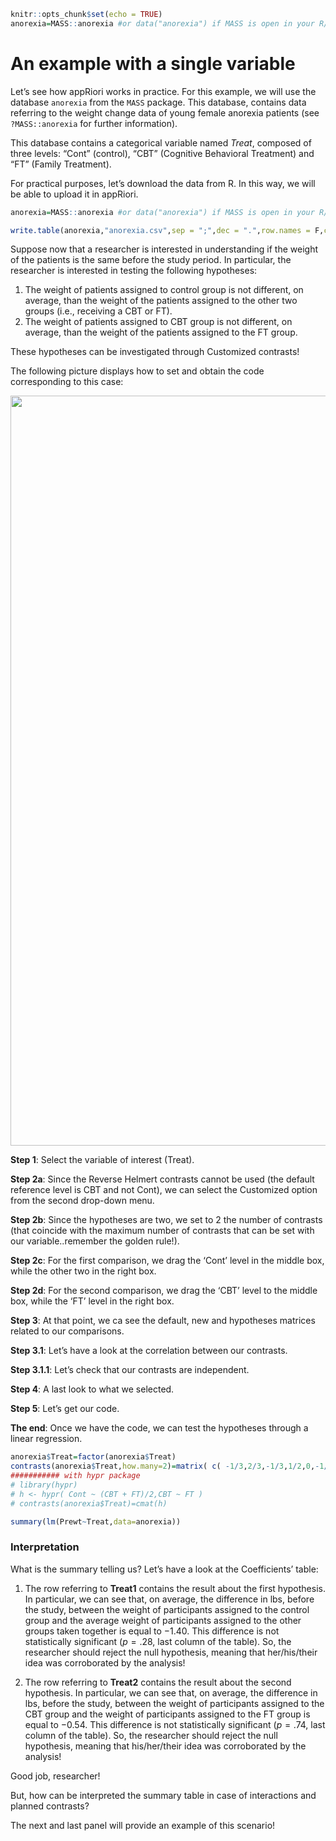 
```r
knitr::opts_chunk$set(echo = TRUE)
anorexia=MASS::anorexia #or data("anorexia") if MASS is open in your R/ Rstudio console

```

# An example with a single variable 


Let's see how appRiori works in practice.
For this example, we will use the database `anorexia` from the `MASS` package. This database, contains data referring to the weight change data of young female anorexia patients (see `?MASS::anorexia` for further information). 

This database contains a categorical variable named $\textit{Treat}$, composed of three levels: "Cont" (control), "CBT" (Cognitive Behavioral Treatment) and "FT" (Family Treatment).

For practical purposes, let's download the data from R. In this way, we will be able to upload it in appRiori.

```r

anorexia=MASS::anorexia #or data("anorexia") if MASS is open in your R/ Rstudio console

write.table(anorexia,"anorexia.csv",sep = ";",dec = ".",row.names = F,col.names = T)

```


Suppose now that a researcher is interested in understanding if the weight of the patients is the same before the study period. In particular, the researcher is interested in testing the following hypotheses:

1. The weight of patients assigned to control group is not different, on average, than the weight of the patients assigned to the other two groups (i.e., receiving a CBT or FT).
2. The weight of patients assigned to CBT group is not different, on average, than the weight of the patients assigned to the FT group.

These hypotheses can be investigated through Customized contrasts!

The following picture displays how to set and obtain the code corresponding to this case:

<center>
<img src="www/example_1.png" alt="drawing" width="1200"/>
</center>


**Step 1**: Select the variable of interest (Treat).

**Step 2a**: Since the Reverse Helmert contrasts cannot be used (the default reference level is CBT and not Cont), we can select the Customized option from the second drop-down menu.

**Step 2b**: Since the hypotheses are two, we set to 2 the number of contrasts (that coincide with the maximum number of contrasts that can be set with our variable..remember the golden rule!).

**Step 2c**: For the first comparison, we drag the 'Cont' level in the middle box, while the other two in the right box. 

**Step 2d**: For the second comparison, we drag the 'CBT' level to the middle box, while the 'FT' level in the right box.

**Step 3**: At that point, we ca see the default, new and hypotheses matrices related to our comparisons.

**Step 3.1**: Let's have a look at the correlation between our contrasts.

**Step 3.1.1**: Let's check that our contrasts are independent.

**Step 4**: A last look to what we selected.

**Step 5**: Let's get our code.

**The end**: Once we have the code, we can test the hypotheses through a linear regression.


```r
anorexia$Treat=factor(anorexia$Treat)
contrasts(anorexia$Treat,how.many=2)=matrix( c( -1/3,2/3,-1/3,1/2,0,-1/2 ) , 3 , 2 )
########### with hypr package
# library(hypr)
# h <- hypr( Cont ~ (CBT + FT)/2,CBT ~ FT )
# contrasts(anorexia$Treat)=cmat(h)

summary(lm(Prewt~Treat,data=anorexia))
```


### Interpretation

What is the summary telling us? Let's have a look at the Coefficients' table:

1. The row referring to **Treat1** contains the result about the first hypothesis. In particular, we can see that, on average, the difference in lbs, before the study, between the weight of participants assigned to the control group and the average weight of participants assigned to the other groups taken together is equal to $-1.40$. This difference is not statistically significant ($p = .28$, last column of the table). So, the researcher should reject the null hypothesis, meaning that her/his/their idea was corroborated by the analysis!

2. The row referring to **Treat2** contains the result about the second hypothesis. In particular, we can see that, on average, the difference in lbs, before the study, between the weight of participants assigned to the CBT group and the weight of participants assigned to the FT group is equal to $-0.54$. This difference is not statistically significant ($p = .74$, last column of the table). So, the researcher should reject the null hypothesis, meaning that his/her/their idea was corroborated by the analysis!

Good job, researcher!

But, how can be interpreted the summary table in case of interactions and planned contrasts?

The next and last panel will provide an example of this scenario!
